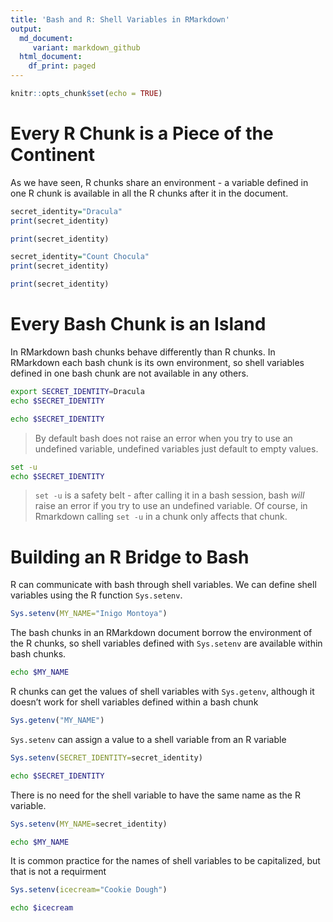 ```yaml
---
title: 'Bash and R: Shell Variables in RMarkdown'
output:
  md_document:
     variant: markdown_github
  html_document:
    df_print: paged
---
```



```r
knitr::opts_chunk$set(echo = TRUE)
```

# Every R Chunk is a Piece of the Continent
As we have seen, R chunks share an environment - a variable defined in one R chunk is available in all the R chunks after it in the document.

```r
secret_identity="Dracula"
print(secret_identity)
```

```r
print(secret_identity)
```

```r
secret_identity="Count Chocula"
print(secret_identity)
```

```r
print(secret_identity)
```

# Every Bash Chunk is an Island
In RMarkdown bash chunks behave differently than R chunks. In RMarkdown each bash chunk is its own environment, so shell variables defined in one bash chunk are not available in any others.

```bash
export SECRET_IDENTITY=Dracula
echo $SECRET_IDENTITY
```

```bash
echo $SECRET_IDENTITY
```
> By default bash does not raise an error when you try to use an undefined variable, undefined variables just default to empty values.  

```bash
set -u
echo $SECRET_IDENTITY
```
> `set -u` is a safety belt - after calling it in a bash session, bash *will* raise an error if you try to use an undefined variable. Of course, in Rmarkdown calling `set -u` in a chunk only affects that chunk.


# Building an R Bridge to Bash
R can communicate with bash through shell variables.  We can define shell variables using the R function `Sys.setenv`.
```r
Sys.setenv(MY_NAME="Inigo Montoya")
```

The bash chunks in an RMarkdown document borrow the environment of the R chunks, so shell variables defined with `Sys.setenv` are available within bash chunks.

```bash
echo $MY_NAME
```

R chunks can get the values of shell variables with `Sys.getenv`, although it doesn't work for shell variables defined within a bash chunk

```r
Sys.getenv("MY_NAME")
```

`Sys.setenv` can assign a value to a shell variable from an R variable
```r
Sys.setenv(SECRET_IDENTITY=secret_identity)
```

```bash
echo $SECRET_IDENTITY
```


There is no need for the shell variable to have the same name as the R variable.
```r
Sys.setenv(MY_NAME=secret_identity)
```

```bash
echo $MY_NAME
```

It is common practice for the names of shell variables to be capitalized, but that is not a requirment
```r
Sys.setenv(icecream="Cookie Dough")
```

```bash
echo $icecream
```


